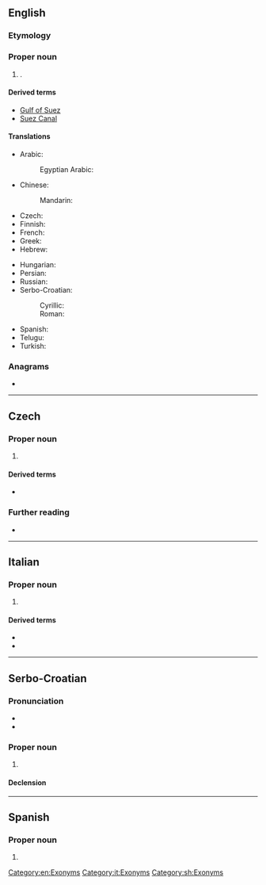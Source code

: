 {{also|suez|-süz}}
==English==

===Etymology===
{{rfe|en}}

===Proper noun===
{{wikipedia}}
{{en-proper noun}}

# {{place|en|town|in northeastern|c/Egypt}}.

====Derived terms====
* [[Gulf of Suez]]
* [[Suez Canal]]

====Translations====
{{trans-top|Suez, Egypt}}
* Arabic: {{t|ar|اَلسُّوَيْس|m}}
*: Egyptian Arabic: {{t|arz|السويس|tr=el-sewēs}}
* Chinese:
*: Mandarin: {{t-needed|cmn}}
* Czech: {{t+|cs|Suez|m}}
* Finnish: {{t|fi|Suez}}
* French: {{t+|fr|Suez}}
* Greek: {{t|el|Σουέζ|n}}
* Hebrew: {{t|he|סואץ|m}}
{{trans-mid}}
* Hungarian: {{t|hu|Szuez}}
* Persian: {{t+|fa|سوئز|tr=suez}}
* Russian: {{t|ru|Суэ́ц|m}}
* Serbo-Croatian:
*: Cyrillic: {{t|sh|Су̀ез|m|sc=Cyrl}}
*: Roman: {{t+|sh|Sùez|m}}
* Spanish: {{t|es|Suez|m}}
* Telugu: {{t|te|సూయజ్}}
* Turkish: {{t|tr|Süveyş}}
{{trans-bottom}}

===Anagrams===
* {{anagrams|en|a=esuz|Suze|Zeus}}

[[Category:en:Exonyms]]

----

==Czech==

===Proper noun===
{{cs-proper noun|g=m}}

# {{place|cs|town|in northeastern|c/Egypt|t1=Suez}}

====Derived terms====
* {{l|cs|suezský}}

===Further reading===
* {{R:KNLA}}

----

==Italian==

===Proper noun===
{{wikipedia|lang=it}}
{{it-proper noun}}

# {{place|it|town|c/Egypt|t=Suez}}

====Derived terms====
* {{l|it|Canale di Suez}}
* {{l|it|Golfo di Suez}}

[[Category:it:Exonyms]]

----

==Serbo-Croatian==

===Pronunciation===
* {{IPA|sh|/sǔez/}}
* {{hyphenation|sh|Su|ez}}

===Proper noun===
{{sh-proper noun|g=m|head=Sùez}}

# {{place|sh|town|c/Egypt|t=Suez}}

====Declension====
{{sh-decl-noun-unc
|Suez
|Sueza
|Suezu
|Suez
|Suezu
|Suezu
|Suezom
}}

[[Category:sh:Exonyms]]

----

==Spanish==

===Proper noun===
{{es-proper noun|m}}

# {{place|es|town|c/Egypt|t=Suez}}